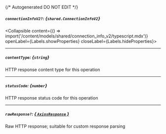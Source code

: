 {/* Autogenerated DO NOT EDIT  */}

##### `connectionInfoV2?`: *{`shared.ConnectionInfoV2`}*
<Collapsible content={() => import('/content/models/shared/connection_info_v2/typescript.mdx')} openLabel={Labels.showProperties} closeLabel={Labels.hideProperties}>
</Collapsible>

---
##### `contentType`: *{`string`}*
HTTP response content type for this operation

---
##### `statusCode`: *{`number`}*
HTTP response status code for this operation

---
##### `rawResponse?`: [*{ `AxiosResponse` }*](https://axios-http.com/docs/res_schema)
Raw HTTP response; suitable for custom response parsing


